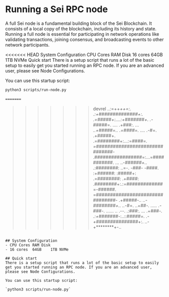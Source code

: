 # Running a Sei RPC node
A full Sei node is a fundamental building block of the Sei Blockchain. It consists of a local copy of the blockchain, including its history and state. Running a full node is essential for participating in network operations like validating transactions, joining consensus, and broadcasting events to other network participants.

<<<<<<< HEAD
System Configuration
CPU Cores	RAM	Disk
16 cores	64GB	1TB NVMe
Quick start
There is a setup script that runs a lot of the basic setup to easily get you started running an RPC node. If you are an advanced user, please see Node Configurations.

You can use this startup script:

```sh
python3 scripts/run-node.py

=======
```
>>>>>>> devrel
                     ..:=++****++=:.
                  .:+*##############*+:.
                .=*#####+:....:+#######+.
              .-*#####=.  ....  .+###*:. ...
            ..+#####=.. .=####=.  .... .-*#=.
            .+#####+. .=########+:...:=*####=.
            =########*#######################-
           .#################=:...=###########.
           ...  ..-*######+..      .:*########:
            ..=-.   -###-    -####.   :+######:
           :#####+:       .=########:   .+####:
           .########+:.:=#############=-######.
            =################################-
            .+#####*-.. ..-########+.. ..-*#=.
            ..+##*-. ..... .-*###-. ...... ..
              .--. .:*###*:.  ...  .+###*-.
                 .:+#######*-:..::*#####=.
                  .-+###############*+:.
                     ..-+********+-..
```

## System Configuration
- CPU Cores	RAM	Disk
- 16 cores	64GB	1TB NVMe

## Quick start
There is a setup script that runs a lot of the basic setup to easily get you started running an RPC node. If you are an advanced user, please see Node Configurations.

You can use this startup script:

`python3 scripts/run-node.py`

